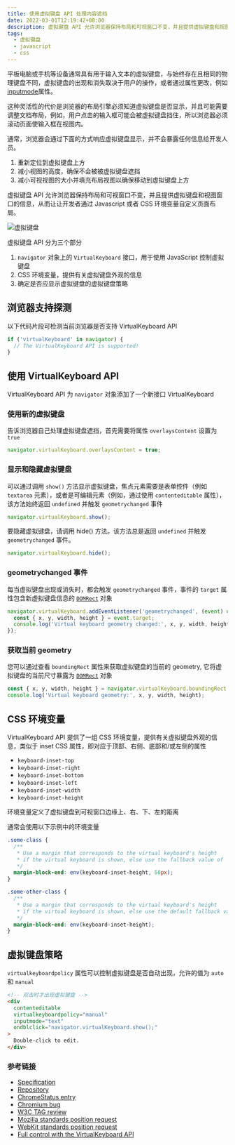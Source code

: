 ```yaml
---
title: 使用虚拟键盘 API 处理内容遮挡
date: 2022-03-01T12:19:42+08:00
description: 虚拟键盘 API 允许浏览器保持布局和可视窗口不变，并且提供虚拟键盘和视图窗口的信息，从而让让开发者通过 Javascript 或者 CSS 环境变量自定义页面布局
tags:
  - 虚拟键盘
  - javascript
  - css
---
```


平板电脑或手机等设备通常具有用于输入文本的虚拟键盘，与始终存在且相同的物理键盘不同，虚拟键盘的出现和消失取决于用户的操作，或者通过属性更改，例如[inputmode](https://developer.mozilla.org/docs/Web/HTML/Global_attributes/inputmode)属性。

这种灵活性的代价是浏览器的布局引擎必须知道虚拟键盘是否显示，并且可能需要调整文档布局，例如，用户点击的输入框可能会被虚拟键盘挡住，所以浏览器必须滚动页面使输入框在视图内。

通常，浏览器会通过下面的方式响应虚拟键盘显示，并不会暴露任何信息给开发人员。

1. 重新定位到虚拟键盘上方
2. 减小视图的高度，确保不会被被虚拟键盘遮挡
3. 减小可视视图的大小并填充布局视图以确保移动到虚拟键盘上方

虚拟键盘 API 允许浏览器保持布局和可视窗口不变，并且提供虚拟键盘和视图窗口的信息，从而让让开发者通过 Javascript 或者 CSS 环境变量自定义页面布局。

![虚拟键盘](./dual-screen-device.png)

虚拟键盘 API 分为三个部分

1. `navigator` 对象上的 `VirtualKeyboard` 接口，用于使用 JavaScript 控制虚拟键盘
2. CSS 环境变量，提供有关虚拟键盘外观的信息
3. 确定是否应显示虚拟键盘的虚拟键盘策略

## 浏览器支持探测

以下代码片段可检测当前浏览器是否支持 VirtualKeyboard API

```javascript
if ('virtualKeyboard' in navigator) {
  // The VirtualKeyboard API is supported!
}
```

## 使用 VirtualKeyboard API

VirtualKeyboard API 为 `navigator` 对象添加了一个新接口 VirtualKeyboard

### 使用新的虚拟键盘

告诉浏览器自己处理虚拟键盘遮挡，首先需要将属性 `overlaysContent` 设置为 `true` 

```javascript
navigator.virtualKeyboard.overlaysContent = true;
```

### 显示和隐藏虚拟键盘

可以通过调用 `show()` 方法显示虚拟键盘，焦点元素需要是表单控件（例如 `textarea` 元素），或者是可编辑元素（例如，通过使用 `contenteditable` 属性），该方法始终返回 `undefined` 并触发 `geometrychanged` 事件

```javascript
navigator.virtualKeyboard.show();
```

要隐藏虚拟键盘，请调用 hide() 方法。该方法总是返回 `undefined` 并触发 `geometrychanged` 事件。

```javascript
navigator.virtualKeyboard.hide();
```

### geometrychanged 事件

每当虚拟键盘出现或消失时，都会触发 `geometrychanged` 事件，事件的 `target` 属性包含新虚拟键盘信息的 [`DOMRect`](https://www.w3.org/TR/geometry-1/#domrect) 对象

```javascript
navigator.virtualKeyboard.addEventListener('geometrychanged', (event) => {
  const { x, y, width, height } = event.target;
  console.log('Virtual keyboard geometry changed:', x, y, width, height);
});
```

### 获取当前 geometry

您可以通过查看 `boundingRect` 属性来获取虚拟键盘的当前的 geometry, 它将虚拟键盘的当前尺寸暴露为 [`DOMRect`](https://www.w3.org/TR/geometry-1/#domrect) 对象

```javascript
const { x, y, width, height } = navigator.virtualKeyboard.boundingRect;
console.log('Virtual keyboard geometry:', x, y, width, height);
```

## CSS 环境变量

VirtualKeyboard API 提供了一组 CSS 环境变量，提供有关虚拟键盘外观的信息，类似于 inset CSS 属性，即对应于顶部、右侧、底部和/或左侧的属性

- `keyboard-inset-top`
- `keyboard-inset-right`
- `keyboard-inset-bottom`
- `keyboard-inset-left`
- `keyboard-inset-width`
- `keyboard-inset-height`

环境变量定义了虚拟键盘到可视窗口边缘上、右、下、左的距离

通常会使用以下示例中的环境变量

```css
.some-class {
  /**
   * Use a margin that corresponds to the virtual keyboard's height
   * if the virtual keyboard is shown, else use the fallback value of `50px`.
   */
  margin-block-end: env(keyboard-inset-height, 50px);
}

.some-other-class {
  /**
   * Use a margin that corresponds to the virtual keyboard's height
   * if the virtual keyboard is shown, else use the default fallback value of `0px`.
   */
  margin-block-end: env(keyboard-inset-height);
}
```

## 虚拟键盘策略

`virtualkeyboardpolicy` 属性可以控制虚拟键盘是否自动出现，允许的值为 `auto` 和 `manual`

```html
<!-- 双击时才出现虚拟键盘 -->
<div
  contenteditable
  virtualkeyboardpolicy="manual"
  inputmode="text"
  ondblclick="navigator.virtualKeyboard.show();"
>
  Double-click to edit.
</div>
```

### 参考链接

- [Specification](https://w3c.github.io/virtual-keyboard/)
- [Repository](https://github.com/w3c/virtual-keyboard/)
- [ChromeStatus entry](https://chromestatus.com/features/5680057076940800)
- [Chromium bug](https://bugs.chromium.org/p/chromium/issues/detail?id=856269)
- [W3C TAG review](https://github.com/w3ctag/design-reviews/issues/507)
- [Mozilla standards position request](https://github.com/mozilla/standards-positions/issues/531)
- [WebKit standards position request](https://lists.webkit.org/pipermail/webkit-dev/2021-May/031862.html)
- [Full control with the VirtualKeyboard API](https://web.dev/virtualkeyboard/)

